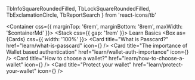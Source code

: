   TbInfoSquareRoundedFilled,
  TbLockSquareRoundedFilled,
  TbExclamationCircle,
  TbReportSearch
} from 'react-icons/tb'

<Container css={{ marginTop: '6rem', marginBottom: '8rem', maxWidth: '$containerMd' }}>
  <Stack css={{ gap: '1rem' }}>
    <Heading>Learn</Heading>
    <Heading size="lg">Basics</Heading>
    <Box as={Cards} css={{ width: '100%' }}>
      <Card
        title="What is Passcard?"
        href="learn/what-is-passcard"
        icon={<TbInfoSquareRoundedFilled size="1.5rem" />}
      />
      <Card
        title="The importance of Wallet based authentication"
        href="learn/wallet-auth-importance"
        icon={<TbExclamationCircle size="1.5rem" />}
      />
      <Card
        title="How to choose a wallet?"
        href="learn/how-to-choose-a-wallet"
        icon={<TbReportSearch size="1.5rem" />}
      />
      <Card
        title="Protect your wallet"
        href="learn/protect-your-wallet"
        icon={<TbLockSquareRoundedFilled size="1.5rem" />}
      />
    </Box>
  </Stack>
</Container>
